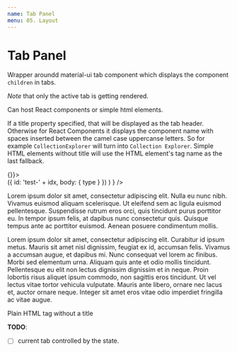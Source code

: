 ```yaml
---
name: Tab Panel
menu: 05. Layout
---
```



# Tab Panel

Wrapper aroundd material-ui tab component which displays the component `children` in tabs. 

*Note* that only the active tab is getting rendered.

Can host React components or simple html elements.

If a title property specified, that will be displayed as the tab header. Otherwise for 
React Components it displays the component name with spaces inserted between the camel 
case uppercanse letters. So for example `CollectionExplorer` will turn into 
`Collection Explorer`. Simple HTML elements without title will use the HTML element's 
tag name as the last fallback.


<Playground>
  <DragDropContext onDragEnd={()=>{}}>
    <div 
      style={{
        width: 800,
        height: 700,
        position: 'relative',
      }}
    >
      <TabPanel>
        <IIIFCollectionExplorer
          title="Biomedical images"
          url="https://wellcomelibrary.org/service/collections/collections/digbiomed/" 
        />
        <AnnotationList
          annotations={
            [
              'Image',
              'Video',
              'Audio',
              'TextualBody'
            ].map(
              (type, idx) => ({
                id: 'test-' + idx,
                body: { type }
              })
            )
          }
        />
        <div title="Lorem Ipsum">
          <p>
            Lorem ipsum dolor sit amet, consectetur adipiscing elit. 
            Nulla eu nunc nibh. Vivamus euismod aliquam scelerisque. 
            Ut eleifend sem ac ligula euismod pellentesque. Suspendisse 
            rutrum eros orci, quis tincidunt purus porttitor eu. In tempor 
            ipsum felis, at dapibus nunc consectetur quis. Quisque tempus 
            ante ac porttitor euismod. Aenean posuere condimentum mollis.
          </p>
          <p>
            Lorem ipsum dolor sit amet, consectetur adipiscing elit. 
            Curabitur id ipsum metus. Mauris sit amet nisl dignissim, 
            feugiat ex id, accumsan felis. Vivamus a accumsan augue, et 
            dapibus mi. Nunc consequat vel lorem ac finibus. Morbi sed elementum
            urna. Aliquam quis ante et odio mollis tincidunt. Pellentesque eu 
            elit non lectus dignissim dignissim et in neque. Proin lobortis 
            risus aliquet ipsum commodo, non sagittis eros tincidunt. Ut vel 
            lectus vitae tortor vehicula vulputate. Mauris ante libero, ornare nec
            lacus et, auctor ornare neque. Integer sit amet eros vitae odio 
            imperdiet fringilla ac vitae augue.
          </p>
        </div>
        <div>
          Plain HTML tag without a title
        </div>
      </TabPanel>
    </div>    
  </DragDropContext>
</Playground>


**TODO**:
- [ ] current tab controlled by the state.